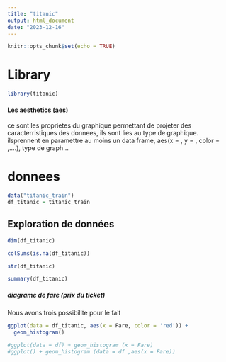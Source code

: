 ```yaml
---
title: "titanic"
output: html_document
date: "2023-12-16"
---
```


```r
knitr::opts_chunk$set(echo = TRUE)
```

# Library
```r
library(titanic)
```

#### Les aesthetics (aes)
ce sont les proprietes du graphique permettant de projeter des caracterristiques des donnees, ils sont lies au type de graphique.
ilsprennent en paramettre au moins un data frame, aes(x = , y = , color = ,....), type de graph...

# donnees
```r
data("titanic_train")
df_titanic = titanic_train
```

## Exploration de données
```r
dim(df_titanic)
```

```r
colSums(is.na(df_titanic))
```

```r
str(df_titanic)
```

```r
summary(df_titanic)
```


##### diagrame de fare (prix du ticket)

Nous avons trois possibilite pour le fait

```r
ggplot(data = df_titanic, aes(x = Fare, color = 'red')) +
  geom_histogram()

#ggplot(data = df) + geom_histogram (x = Fare)
#ggplot() + geom_histogram (data = df ,aes(x = Fare))

```